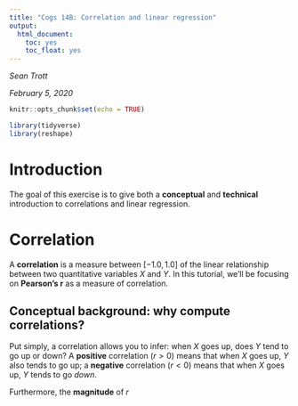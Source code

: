 ```yaml
---
title: "Cogs 14B: Correlation and linear regression"
output:
  html_document:
    toc: yes
    toc_float: yes
---
```


*Sean Trott*

*February 5, 2020*
```r
knitr::opts_chunk$set(echo = TRUE)
```

```r
library(tidyverse)
library(reshape)
```

# Introduction

The goal of this exercise is to give both a **conceptual** and **technical** introduction to correlations and linear regression.

# Correlation

A **correlation** is a measure between $[-1.0, 1.0]$ of the linear relationship between two quantitative variables $X$ and $Y$. In this tutorial, we'll be focusing on **Pearson's r** as a measure of correlation.

## Conceptual background: why compute correlations?

Put simply, a correlation allows you to infer: when $X$ goes up, does $Y$ tend to go up or down? A **positive** correlation ($r > 0$) means that when $X$ goes up, $Y$ also tends to go up; a **negative** correlation ($r < 0$) means that when $X$ goes up, $Y$ tends to go *down*. 

Furthermore, the **magnitude** of $r$ 